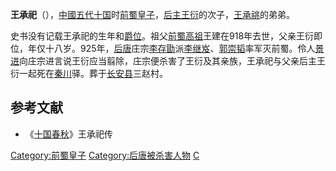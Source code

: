 '''王承祀'''（{{bd|10世纪|?|926年||catIdx=W}}），[[中國|中國]][[五代十国|五代十国]]时[[前蜀|前蜀]][[皇子|皇子]]，[[王衍_(前蜀)|后主王衍]]的次子，[[王承祧|王承祧]]的弟弟。

史书没有记载王承祀的生年和[[爵位|爵位]]。祖父[[前蜀高祖|前蜀高祖]]王建在918年去世，父亲王衍即位，年仅十八岁。925年，[[后唐|后唐]]庄宗[[李存勖|李存勖]]派[[李继岌|李继岌]]、[[郭崇韬|郭崇韬]]率军灭前蜀。伶人[[景进|景进]]向庄宗进言说王衍应当翦除，庄宗便杀害了王衍及其亲族，王承祀与父亲后主王衍一起死在[[秦川|秦川]]驿。葬于[[长安县|长安县]]三赵村。

==参考文献==
*《[[十国春秋|十国春秋]]》王承祀传

{{DEFAULTSORT:W}}
[[Category:前蜀皇子|Category:前蜀皇子]] 
[[Category:后唐被杀害人物|Category:后唐被杀害人物]] 
[[Category:王姓|C]]